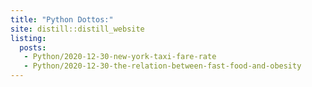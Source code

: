 ```yaml
---
title: "Python Dottos:"
site: distill::distill_website
listing:
  posts:
   - Python/2020-12-30-new-york-taxi-fare-rate
   - Python/2020-12-30-the-relation-between-fast-food-and-obesity
---
```

